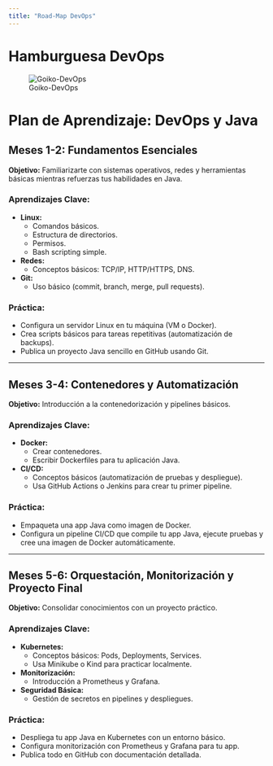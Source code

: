 ```yaml
---
title: "Road-Map DevOps"
---
```

# Hamburguesa DevOps

![Goiko-DevOps](https://raw.githubusercontent.com/milanm/DevOps-Roadmap/refs/heads/master/DevOpsBurger.jpg)

# Plan de Aprendizaje: DevOps y Java

## **Meses 1-2: Fundamentos Esenciales**

**Objetivo:** Familiarizarte con sistemas operativos, redes y herramientas básicas mientras refuerzas tus habilidades en Java.

### **Aprendizajes Clave:**

- **Linux:**
  - Comandos básicos.
  - Estructura de directorios.
  - Permisos.
  - Bash scripting simple.
- **Redes:**
  - Conceptos básicos: TCP/IP, HTTP/HTTPS, DNS.
- **Git:**
  - Uso básico (commit, branch, merge, pull requests).

### **Práctica:**
- Configura un servidor Linux en tu máquina (VM o Docker).
- Crea scripts básicos para tareas repetitivas (automatización de backups).
- Publica un proyecto Java sencillo en GitHub usando Git.

---

## **Meses 3-4: Contenedores y Automatización**
**Objetivo:** Introducción a la contenedorización y pipelines básicos.

### **Aprendizajes Clave:**
- **Docker:**
  - Crear contenedores.
  - Escribir Dockerfiles para tu aplicación Java.
- **CI/CD:**
  - Conceptos básicos (automatización de pruebas y despliegue).
  - Usa GitHub Actions o Jenkins para crear tu primer pipeline.

### **Práctica:**
- Empaqueta una app Java como imagen de Docker.
- Configura un pipeline CI/CD que compile tu app Java, ejecute pruebas y cree una imagen de Docker automáticamente.

---

## **Meses 5-6: Orquestación, Monitorización y Proyecto Final**
**Objetivo:** Consolidar conocimientos con un proyecto práctico.

### **Aprendizajes Clave:**
- **Kubernetes:**
  - Conceptos básicos: Pods, Deployments, Services.
  - Usa Minikube o Kind para practicar localmente.
- **Monitorización:**
  - Introducción a Prometheus y Grafana.
- **Seguridad Básica:**
  - Gestión de secretos en pipelines y despliegues.

### **Práctica:**
- Despliega tu app Java en Kubernetes con un entorno básico.
- Configura monitorización con Prometheus y Grafana para tu app.
- Publica todo en GitHub con documentación detallada.

